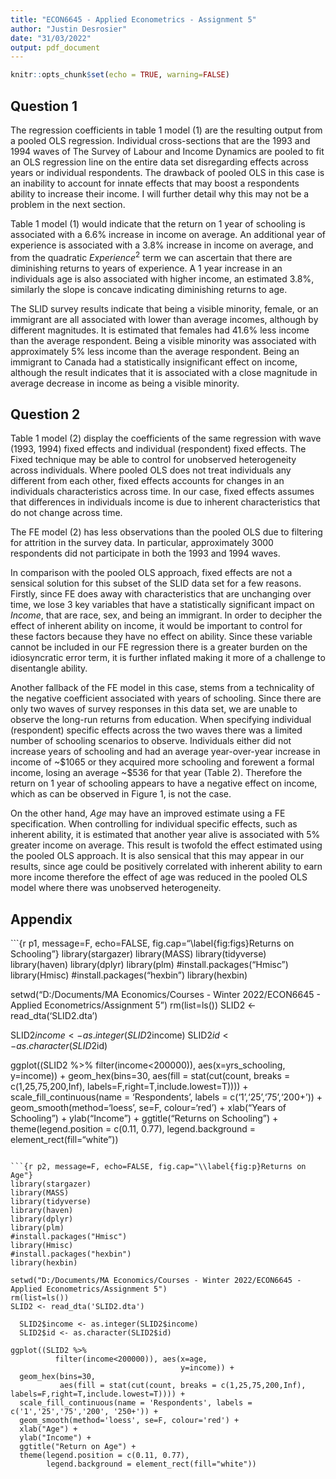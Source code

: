 ```yaml
---
title: "ECON6645 - Applied Econometrics - Assignment 5"
author: "Justin Desrosier"
date: "31/03/2022"
output: pdf_document    
---
```


```r
knitr::opts_chunk$set(echo = TRUE, warning=FALSE)
```

## Question 1

The regression coefficients in table 1 model (1) are the resulting output from a pooled OLS regression. Individual cross-sections that are the 1993 and 1994 waves of The Survey of Labour and Income Dynamics are pooled to fit an OLS regression line on the entire data set disregarding effects across years or individual respondents. The drawback of pooled OLS in this case is an inability to account for innate effects that may boost a respondents ability to increase their income. I will further detail why this may not be a problem in the next section.

Table 1 model (1) would indicate that the return on 1 year of schooling is associated with a 6.6\% increase in income on average. An additional year of experience is associated with a 3.8\% increase in income on average, and from the quadratic $Experience^2$ term we can ascertain that there are diminishing returns to years of experience. A 1 year increase in an individuals age is also associated with higher income, an estimated 3.8\%, similarly the slope is concave indicating diminishing returns to age. 

The SLID survey results indicate that being a visible minority, female, or an immigrant are all associated with lower than average incomes, although by different magnitudes. It is estimated that females had 41.6\% less income than the average respondent. Being a visible minority was associated with approximately 5\% less income than the average respondent. Being an immigrant to Canada had a statistically insignificant effect on income, although the result indicates that it is associated with a close magnitude in average decrease in income as being a visible minority. 

## Question 2

Table 1 model (2) display the coefficients of the same regression with wave (1993, 1994) fixed effects and individual (respondent) fixed effects. The Fixed technique may be able to control for unobserved heterogeneity across individuals. Where pooled OLS does not treat individuals any different from each other, fixed effects accounts for changes in an individuals characteristics across time. In our case, fixed effects assumes that differences in individuals income is due to inherent characteristics that do not change across time.   

The FE model (2) has less observations than the pooled OLS due to filtering for attrition in the survey data. In particular, approximately 3000 respondents did not participate in both the 1993 and 1994 waves. 

In comparison with the pooled OLS approach, fixed effects are not a sensical solution for this subset of the SLID data set for a few reasons. Firstly, since FE does away with characteristics that are unchanging over time, we lose 3 key variables that have a statistically significant impact on $Income$, that are race, sex, and being an immigrant. In order to decipher the effect of inherent ability on income, it would be important to control for these factors because they have no effect on ability. Since these variable cannot be included in our FE regression there is a greater burden on the idiosyncratic error term, it is further inflated making it more of a challenge to disentangle ability.  

Another fallback of the FE model in this case, stems from a technicality of the negative coefficient associated with years of schooling. Since there are only two waves of survey responses in this data set, we are unable to observe the long-run returns from education. When specifying individual (respondent) specific effects across the two waves there was a limited number of schooling scenarios to observe. Individuals either did not increase years of schooling and had an average year-over-year increase in income of ~\$1065 or they acquired more schooling and forewent a formal income, losing an average ~\$536 for that year (Table 2). Therefore the return on 1 year of schooling appears to have a negative effect on income, which as can be observed in Figure 1, is not the case.

On the other hand, $Age$ may have an improved estimate using a FE specification. When controlling for individual specific effects, such as inherent ability, it is estimated that another year alive is associated with 5% greater income on average. This result is twofold the effect estimated using the pooled OLS approach. It is also sensical that this may appear in our results, since age could be positively correlated with inherent ability to earn more income therefore the effect of age was reduced in the pooled OLS model where there was unobserved heterogeneity. 


\newcommand\T{\rule{0pt}{2.6ex}}      

\begin{table}[!htbp] \centering 
  \caption{Pooled OLS and Fixed Effects} 
  \label{} 
\begin{tabular}{@{\extracolsep{5pt}}lcc} 
\\[-1.8ex]\hline 
\hline \\[-1.8ex]
 & \multicolumn{2}{c}{\textit{Dependent variable:}} \\ 
\cline{2-3} 
\\[-1.8ex] & \multicolumn{2}{c}{$log(Income)$} \\ 
\\[-1.8ex] & (1) & (2)\\ 
\hline \\[-1.8ex] 
 $Years\;of\;Schooling$  & 0.066$^{***}$ & $-$0.073 \\ 
  & (0.001) & (0.112) \\ 
\T $Experience$ & 0.038$^{***}$ & 0.015 \\ 
  & (0.002) & (0.015) \\ 
\T $Experience^2$ & $-$0.001$^{***}$ & $-$0.0004 \\ 
  & (0.00004) & (0.0002) \\ 
\T $Age$ & 0.021$^{***}$ & 0.050$^{**}$ \\ 
  & (0.005) & (0.023) \\ 
\T $Age^2$ & $-$0.0003$^{***}$ & $-$0.0002 \\ 
  & (0.0001) & (0.0002) \\ 
\T $Visible\;Minority$ & $-$0.050$^{*}$ & - \\ 
  & (0.025) &  \\ 
\T $Female$ & $-$0.416$^{***}$ & - \\ 
  & (0.009) &  \\ 
\T $Immigrant$ & $-$0.009 & - \\ 
  & (0.016) &  \\ 
\T \textbf{Marital Status}\\
\T\hspace{\parindent} \hspace{\parindent}\hspace{\parindent} \hspace{\parindent} $Divorced$ & 0.014 & $-$0.009 \\ 
  & (0.015) & (0.022) \\ 
\T\hspace{\parindent} \hspace{\parindent}\hspace{\parindent} \hspace{\parindent} $Widowed$ & 0.029 & 0.009 \\ 
  & (0.039) & (0.068) \\ 
\T\hspace{\parindent} \hspace{\parindent}\hspace{\parindent} \hspace{\parindent} $Single$ & $-$0.050$^{***}$ & 0.015 \\ 
  & (0.014) & (0.032) \\ 
\T \textbf{Region}\\
\T\hspace{\parindent} \hspace{\parindent}\hspace{\parindent} \hspace{\parindent} $Atlantic$ & $-$0.187$^{***}$ & 0.096 \\ 
  & (0.012) & (0.129) \\ 
\T\hspace{\parindent} \hspace{\parindent}\hspace{\parindent} \hspace{\parindent} $Quebec$ & $-$0.112$^{***}$ & $-$0.037 \\ 
  & (0.012) & (0.162) \\ 
\T\hspace{\parindent} \hspace{\parindent}\hspace{\parindent} \hspace{\parindent} $Prairies$ & $-$0.096$^{***}$ & $-$0.038 \\ 
  & (0.011) & (0.155) \\ 
\T\hspace{\parindent} \hspace{\parindent}\hspace{\parindent} \hspace{\parindent} $British\;Columbia$ & 0.023 & $-$0.058 \\ 
  & (0.016) & (0.142) \\ 
\hline \\[-1.8ex] 
Observations & 12,163 & 9,996 \\ 
R$^{2}$ & 0.397 & 0.025 \\ 
\hline 
\hline \\[-1.8ex] 
\multicolumn{3}{l} {\parbox[t]{10cm}{ \textit{Notes:} (1) Pooled OLS Regression (2) Fixed Effects (within) Regression, Index: Respondent ID, Wave (1993, 1994) of the Survey of Labour and Income Dynamics. \par
$Marital\; Status$ has a reference category of Married, and $Region$ has a reference categroy of Ontario.\par 
Standard errors in parenthesis $^{*}$p$<$0.1; $^{**}$p$<$0.05; $^{***}$p$<$0.01}} \\
\end{tabular}
\end{table} 


\newpage
## Appendix
```{r p1, message=F, echo=FALSE, fig.cap="\\label{fig:figs}Returns on Schooling"}
library(stargazer)
library(MASS)
library(tidyverse)
library(haven)
library(dplyr)
library(plm)
#install.packages("Hmisc")
library(Hmisc)
#install.packages("hexbin")
library(hexbin)

setwd("D:/Documents/MA Economics/Courses - Winter 2022/ECON6645 - Applied Econometrics/Assignment 5")
rm(list=ls())
SLID2 <- read_dta('SLID2.dta')

  SLID2$income <- as.integer(SLID2$income)
  SLID2$id <- as.character(SLID2$id)

ggplot((SLID2 %>%
         filter(income<200000)), aes(x=yrs_schooling,
                  y=income)) +
  geom_hex(bins=30,
           aes(fill = stat(cut(count, breaks = c(1,25,75,200,Inf), labels=F,right=T,include.lowest=T)))) +
  scale_fill_continuous(name = 'Respondents', labels = c('1','25','75','200+')) +
  geom_smooth(method='loess', se=F, colour='red') +
  xlab("Years of Schooling") +
  ylab("Income") +
  ggtitle("Returns on Schooling") +
  theme(legend.position = c(0.11, 0.77),
        legend.background = element_rect(fill="white"))
```

```{r p2, message=F, echo=FALSE, fig.cap="\\label{fig:p}Returns on Age"}
library(stargazer)
library(MASS)
library(tidyverse)
library(haven)
library(dplyr)
library(plm)
#install.packages("Hmisc")
library(Hmisc)
#install.packages("hexbin")
library(hexbin)

setwd("D:/Documents/MA Economics/Courses - Winter 2022/ECON6645 - Applied Econometrics/Assignment 5")
rm(list=ls())
SLID2 <- read_dta('SLID2.dta')

  SLID2$income <- as.integer(SLID2$income)
  SLID2$id <- as.character(SLID2$id)

ggplot((SLID2 %>%
          filter(income<200000)), aes(x=age,
                                      y=income)) +
  geom_hex(bins=30,
           aes(fill = stat(cut(count, breaks = c(1,25,75,200,Inf), labels=F,right=T,include.lowest=T)))) +
  scale_fill_continuous(name = 'Respondents', labels = c('1','25','75','200', '250+')) +
  geom_smooth(method='loess', se=F, colour='red') +
  xlab("Age") +
  ylab("Income") +
  ggtitle("Return on Age") +
  theme(legend.position = c(0.11, 0.77),
        legend.background = element_rect(fill="white"))
```

\begin{center}
\begin{tabular}{||c c||} 
 \hline
 \textbf{First Differences} & \\ [0.5ex] 
 \hline\hline
 Average Difference in Education: & 0.0019 Years  \\ 
 \hline
 Average Difference in Income: & \$1054.55  \\[1ex] 
 \hline
\end{tabular}
\end{center}

\begin{center}
\begin{tabular}{||c c||} 
 \hline
 \textbf{Year-over-Year Return on Schooling} & \\ [0.5ex] 
 \hline\hline
 Average change in income if respondent did not acquire more schooling: & \$1064.98  \\ 
 \hline
 Average change in income if respondent acquired at least 1 more day of schooling: & -\$535.71  \\[1ex] 
 \hline
\end{tabular}
\end{center}









